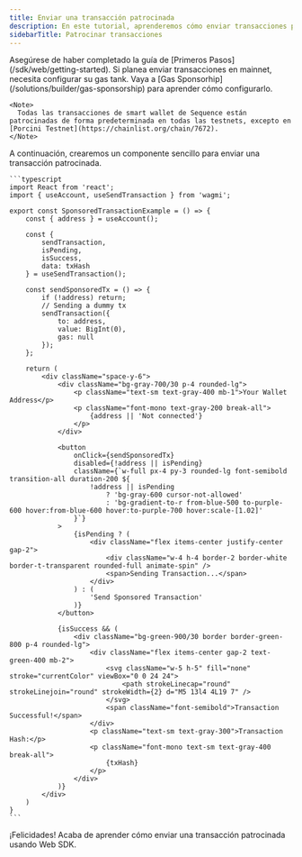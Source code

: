 ```yaml
---
title: Enviar una transacción patrocinada
description: En este tutorial, aprenderemos cómo enviar transacciones patrocinadas usando Web SDK.
sidebarTitle: Patrocinar transacciones
---
```


<Steps>
  <Step title="Configurar Web SDK">
    Asegúrese de haber completado la guía de [Primeros Pasos](/sdk/web/getting-started).
  </Step>

  <Step title="Configure su Gas Tank (solo para Mainnet)">
    Si planea enviar transacciones en mainnet, necesita configurar su gas tank. Vaya a [Gas Sponsorhip](/solutions/builder/gas-sponsorship) para aprender cómo configurarlo.

    <Note>
      Todas las transacciones de smart wallet de Sequence están patrocinadas de forma predeterminada en todas las testnets, excepto en [Porcini Testnet](https://chainlist.org/chain/7672).
    </Note>
  </Step>

  <Step title="Enviar una transacción patrocinada">
    A continuación, crearemos un componente sencillo para enviar una transacción patrocinada.

    ```typescript
    import React from 'react';
    import { useAccount, useSendTransaction } from 'wagmi';

    export const SponsoredTransactionExample = () => {
        const { address } = useAccount();

        const {
            sendTransaction,
            isPending,
            isSuccess,
            data: txHash
        } = useSendTransaction();

        const sendSponsoredTx = () => {
            if (!address) return;
            // Sending a dummy tx
            sendTransaction({
                to: address,
                value: BigInt(0),
                gas: null
            });
        };

        return (
            <div className="space-y-6">
                <div className="bg-gray-700/30 p-4 rounded-lg">
                    <p className="text-sm text-gray-400 mb-1">Your Wallet Address</p>
                    <p className="font-mono text-gray-200 break-all">
                        {address || 'Not connected'}
                    </p>
                </div>

                <button
                    onClick={sendSponsoredTx}
                    disabled={!address || isPending}
                    className={`w-full px-4 py-3 rounded-lg font-semibold transition-all duration-200 ${
                        !address || isPending
                            ? 'bg-gray-600 cursor-not-allowed'
                            : 'bg-gradient-to-r from-blue-500 to-purple-600 hover:from-blue-600 hover:to-purple-700 hover:scale-[1.02]'
                    }`}
                >
                    {isPending ? (
                        <div className="flex items-center justify-center gap-2">
                            <div className="w-4 h-4 border-2 border-white border-t-transparent rounded-full animate-spin" />
                            <span>Sending Transaction...</span>
                        </div>
                    ) : (
                        'Send Sponsored Transaction'
                    )}
                </button>

                {isSuccess && (
                    <div className="bg-green-900/30 border border-green-800 p-4 rounded-lg">
                        <div className="flex items-center gap-2 text-green-400 mb-2">
                            <svg className="w-5 h-5" fill="none" stroke="currentColor" viewBox="0 0 24 24">
                                <path strokeLinecap="round" strokeLinejoin="round" strokeWidth={2} d="M5 13l4 4L19 7" />
                            </svg>
                            <span className="font-semibold">Transaction Successful!</span>
                        </div>
                        <p className="text-sm text-gray-300">Transaction Hash:</p>
                        <p className="font-mono text-sm text-gray-400 break-all">
                            {txHash}
                        </p>
                    </div>
                )}
            </div>
        )
    }
    ```
  </Step>
</Steps>

¡Felicidades! Acaba de aprender cómo enviar una transacción patrocinada usando Web SDK.